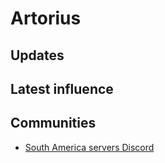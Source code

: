 # Artorius

## Updates


<Updates channel="1035315985403609098" />

## Latest influence


<AeternumMap name="Artorius" />

## Communities

- [South America servers Discord](https://discord.gg/newworldsa)

